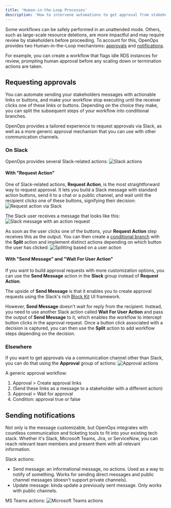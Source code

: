 ```yaml
---
title: 'Human-in-the-Loop Processes'
description: 'How to intervene automations to get approval from stakeholders'
---
```


Some workflows can be safely performed in an unattended mode. Others, such as large-scale resource deletions, are more impactful and may require review by stakeholders before proceeding. To account for this, OpenOps provides two Human-in-the-Loop mechanisms: [approvals](#requesting-approvals) and [notifications](#sending-notifications).

For example, you can create a workflow that flags idle RDS instances for review, prompting human approval before any scaling down or termination actions are taken.

## Requesting approvals

You can automate sending your stakeholders messages with actionable links or buttons, and make your workflow stop executing until the receiver clicks one of these links or buttons. Depending on the choice they make, you can split the subsequent steps of your workflow into conditional branches.

OpenOps provides a tailored experience to request approvals via Slack, as well as a more generic approval mechanism that you can use with other communication channels.

### On Slack

OpenOps provides several Slack-related actions:
![Slack actions](/images/hitl-slack-actions.png)

#### With "Request Action"

One of Slack-related actions, **Request Action**, is the most straightforward way to request approval. It lets you build a Slack message with standard action buttons, send it to a chat or a public channel, and wait until the recipient clicks one of these buttons, signifying their decision:
![Request action via Slack](/images/hitl-slack-request-action-properties.png)

The Slack user receives a message that looks like this:
![Slack message with an action request](/images/hitl-slack-request-action-message.png)

As soon as the user clicks one of the buttons, your **Request Action** step receives this as the output. You can then create a [conditional branch](/workflow-management/conditional-branching/) with the **Split** action and implement distinct actions depending on which button the user has clicked:
![Splitting based on a user action](/images/hitl-slack-request-action-split.png)

#### With "Send Message" and "Wait For User Action"

If you want to build approval requests with more customization options, you can use the **Send Message** action in the **Slack** group instead of **Request Action**.

The upside of **Send Message** is that it enables you to create approval requests using the Slack's rich [Block Kit](https://api.slack.com/block-kit) UI framework.

However, **Send Message** doesn't wait for reply from the recipient. Instead, you need to use another Slack action called **Wait For User Action** and pass the output of **Send Message** to it, which enables the workflow to intercept button clicks in the approval request. Once a button click associated with a decision is captured, you can then use the **Split** action to add workflow steps depending on the decision.

### Elsewhere

If you want to get approvals via a communication channel other than Slack, you can do that using the **Approval** group of actions:
![Approval actions](/images/hitl-approval-actions.png)


A generic approval workflow:
1. Approval > Create approval links
2. (Send these links as a message to a stakeholder with a different action)
3. Approval > Wait for approval
4. Condition: approval true or false




## Sending notifications

Not only is the message customizable, but OpenOps integrates with countless communication and ticketing tools to fit into your existing tech stack. Whether it's Slack, Microsoft Teams, Jira, or ServiceNow, you can reach relevant team members and present them with all relevant information.

Slack actions:
* Send message: an informational message, no actions. Used as a way to notify of something. Works for sending direct messages and public channel messages (doesn't support private channels).
* Update message: kinda update a previously sent message. Only works with public channels.

MS Teams actions:
![Microsoft Teams actions](/images/hitl-teams-actions.png)

